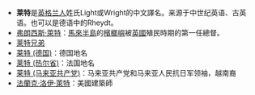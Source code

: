 *'''莱特'''是[[英格兰人|英格兰人]]姓氏Light或Wright的中文譯名。来源于中世纪英语、古英语。也可以是德语中的Rheydt。
*[[弗朗西斯·萊特|弗朗西斯·萊特]]：[[馬來半島|馬來半島]]的[[檳榔嶼|檳榔嶼]]被[[英國|英國]]殖民時期的第一任總督。
*[[莱特兄弟|莱特兄弟]]
*[[莱特_(德国)|莱特 (德国)]]：德国地名
*[[莱特_(热尔省)|莱特 (热尔省)]]：法国地名
*[[莱特_(马来亚共产党)|莱特 (马来亚共产党)]]：马来亚共产党和马来亚人民抗日军领袖，越南裔
*[[法蘭克·洛伊·萊特|法蘭克·洛伊·萊特]]：美國建築師
{{disambig|Cat=二字人名消歧义}}